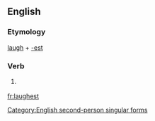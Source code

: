 ==English==

===Etymology===
[[laugh]] + [[-est]]

===Verb===
{{en-verb form}}

# {{context|archaic|lang=en}} {{form of|Second-person singular simple present form|laugh|lang=en}}

[[Category:English second-person singular forms]]

[[fr:laughest]]
